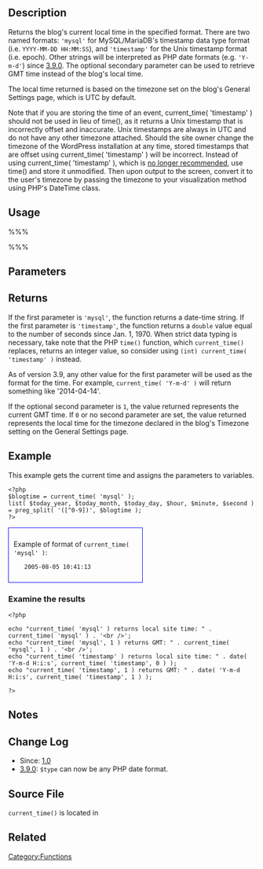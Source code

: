 {{Languages|
{{en|Function Reference/current_time}}
{{ja|関数リファレンス/current_time}}
}}

== Description ==
Returns the blog's current local time in the specified format. There are two named formats: <tt>'mysql'</tt> for MySQL/MariaDB's timestamp data type format (i.e. <tt>YYYY-MM-DD HH:MM:SS</tt>), and <tt>'timestamp'</tt> for the Unix timestamp format (i.e. epoch). Other strings will be interpreted as PHP date formats (e.g. <tt>'Y-m-d'</tt>) since [[Version 3.9|3.9.0]]. The optional secondary parameter can be used to retrieve GMT time instead of the blog's local time.

The local time returned is based on the timezone set on the blog's General Settings page, which is UTC by default.

Note that if you are storing the time of an event, current_time( 'timestamp' ) should not be used in lieu of time(), as it returns a Unix timestamp that is incorrectly offset and inaccurate. Unix timestamps are always in UTC and do not have any other timezone attached. Should the site owner change the timezone of the WordPress installation at any time, stored timestamps that are offset using current_time( 'timestamp' ) will be incorrect. Instead of using current_time( 'timestamp' ), which is [https://core.trac.wordpress.org/ticket/40657 no longer recommended], use time() and store it unmodified. Then upon output to the screen, convert it to the user's timezone by passing the timezone to your visualization method using PHP's DateTime class.

== Usage ==
%%%<?php $time = current_time( $type, $gmt = 0 ); ?>%%%
== Parameters ==
{{Parameter|$type|string|The time format to return. Possible values:<ul><li><tt>mysql</tt></li><li><tt>timestamp</tt></li><li>A PHP date format (e.g. <tt>'Y-m-d'</tt>) (since 3.9)</li></ul>}}

{{Parameter|$gmt|integer|The time zone (GMT, local) of the returned time: Possible values:<ul><li><tt>1</tt></li><li><tt>0</tt></li></ul>|optional|0}}

== Returns ==
If the first parameter is <tt>'mysql'</tt>, the function returns a date-time string. If the first parameter is <tt>'timestamp'</tt>, the function returns a <tt>double</tt> value equal to the number of seconds since Jan. 1, 1970. When strict data typing is necessary, take note that the PHP <tt>time()</tt> function, which <tt>current_time()</tt> replaces, returns an integer value, so consider using <tt>(int) current_time( 'timestamp' )</tt> instead.

As of version 3.9, any other value for the first parameter will be used as the format for the time. For example, <tt>current_time( 'Y-m-d' )</tt> will return something like '2014-04-14'.

If the optional second parameter is <tt>1</tt>, the value returned represents the current GMT time. If <tt>0</tt> or no second parameter are set, the value returned represents the local time for the timezone declared in the blog's Timezone setting on the General Settings page.

== Example ==
This example gets the current time and assigns the parameters to variables.
<pre>
<?php 
$blogtime = current_time( 'mysql' ); 
list( $today_year, $today_month, $today_day, $hour, $minute, $second ) = preg_split( '([^0-9])', $blogtime );
?>
</pre>

<div style="border:1px solid blue; width:50%; padding:10px">Example of format of <tt>current_time( 'mysql' )</tt>: 

    2005-08-05 10:41:13

</div>


=== Examine the results ===
<pre>
<?php

echo "current_time( 'mysql' ) returns local site time: " . current_time( 'mysql' ) . '<br />';
echo "current_time( 'mysql', 1 ) returns GMT: " . current_time( 'mysql', 1 ) . '<br />';
echo "current_time( 'timestamp' ) returns local site time: " . date( 'Y-m-d H:i:s', current_time( 'timestamp', 0 ) );
echo "current_time( 'timestamp', 1 ) returns GMT: " . date( 'Y-m-d H:i:s', current_time( 'timestamp', 1 ) );

?>
</pre>

== Notes ==

== Change Log ==

* Since: [[Version 1.0|1.0]]
* [[Version 3.9|3.9.0]]: <tt>$type</tt> can now be any PHP date format.

== Source File ==

<tt>current_time()</tt> is located in {{Trac|wp-includes/functions.php}}

== Related ==

{{Time Tags}}

{{Tag Footer}}

[[Category:Functions]]